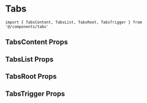 



<Meta of={TabsStories} />

# Tabs

```tsx
import { TabsContent, TabsList, TabsRoot, TabsTrigger } from '@/components/tabs'
```

## TabsContent Props

<ArgTypes of={TabsContent} />

## TabsList Props

<ArgTypes of={TabsList} />

## TabsRoot Props

<ArgTypes of={TabsRoot} />

## TabsTrigger Props

<ArgTypes of={TabsTrigger} />